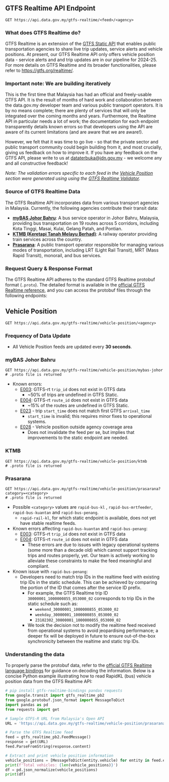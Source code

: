 
## GTFS Realtime API Endpoint

<Head>
  <title>GTFS Realtime - Malaysia's Official Open API</title>
</Head>

```http
GET https://api.data.gov.my/gtfs-realtime/<feed>/<agency>
```

### What does GTFS Realtime do?

GTFS Realtime is an extension of the [GTFS Static API](gtfs-static) that enables public transportation agencies to share live trip updates, service alerts and vehicle positions.
At present, our GTFS Realtime API only offers vehicle position data - service alerts and and trip updates are in our pipeline for 2024-25. For more details on GTFS Realtime and its broader functionalities, please refer to https://gtfs.org/realtime/.

### Important note: We are building iteratively

This is the first time that Malaysia has had an official and freely-usable GTFS API. It is the result of months of hard work and collaboration between the data.gov.my developer team and various public transport operators. It is by no means complete; there are plenty of services that will only be integrated over the coming months and years. Furthermore, the Realtime API in particular needs a lot of work; the documentation for each endpoint transparently details known errors so that developers using the API are aware of its current limitations (and are aware that we are aware!).

However, we felt that it was time to go live - so that the private sector and public transport community could begin building from it, and most crucially, giving us feedback on how to improve it.
If you have any feedback on the GTFS API, please write to us at dataterbuka@jdn.gov.my - we welcome any and all constructive feedback!

_Note: The validation errors specific to each feed in the [Vehicle Position](#vehicle-position) section were generated using using the [GTFS Realtime Validator](https://github.com/MobilityData/gtfs-realtime-validator)._

### Source of GTFS Realtime Data

The GTFS Realtime API incorporates data from various transport agencies in Malaysia. Currently, the following agencies contribute their transit data:

- [**myBAS Johor Bahru**](https://www.causewaylink.com.my/mybas/en/): A bus service operator in Johor Bahru, Malaysia, providing bus transportation on 19 routes across 5 corridors, including Kota Tinggi, Masai, Kulai, Gelang Patah, and Pontian.
- [**KTMB (Keretapi Tanah Melayu Berhad)**](https://www.ktmb.com.my/): A railway operator providing train services across the country.
- [**Prasarana**](https://myrapid.com.my/): A public transport operator responsible for managing various modes of transportation, including LRT (Light Rail Transit), MRT (Mass Rapid Transit), monorail, and bus services.

### Request Query & Response Format

The GTFS Realtime API adheres to the standard GTFS Realtime protobuf format (`.proto`).
The detailed format is available in the [official GTFS Realtime reference](https://gtfs.org/realtime/proto/), and you can access the protobuf files through the following endpoints:

## Vehicle Position

```http
GET https://api.data.gov.my/gtfs-realtime/vehicle-position/<agency>
```

### Frequency of Data Update

- All Vehicle Position feeds are updated every **30 seconds**.

### myBAS Johor Bahru

```http
GET https://api.data.gov.my/gtfs-realtime/vehicle-position/mybas-johor
# .proto file is returned
```

- Known errors:
  - [E003](https://github.com/MobilityData/gtfs-realtime-validator/blob/master/RULES.md#E003): GTFS-rt `trip_id` does not exist in GTFS data
    - ~50% of trips are undefined in GTFS Static.
  - [E004](https://github.com/MobilityData/gtfs-realtime-validator/blob/master/RULES.md#E004): GTFS-rt `route_id` does not exist in GTFS data
    - ~15% of the routes are undefined in GTFS Static.
  - [E023](https://github.com/MobilityData/gtfs-realtime-validator/blob/master/RULES.md#E023) - trip `start_time` does not match first GTFS `arrival_time`
    - `start_time` is invalid; this requires minor fixes to operational systems.
  - [E028](https://github.com/MobilityData/gtfs-realtime-validator/blob/master/RULES.md#E028) - Vehicle position outside agency coverage area
    - Does not invalidate the feed per se, but implies that improvements to the static endpoint are needed.

### KTMB

```http
GET https://api.data.gov.my/gtfs-realtime/vehicle-position/ktmb
# .proto file is returned
```

### Prasarana

```http
GET https://api.data.gov.my/gtfs-realtime/vehicle-position/prasarana?category=<category>
# .proto file is returned
```

- Possible `<category>` values are `rapid-bus-kl` , `rapid-bus-mrtfeeder`, `rapid-bus-kuantan` and `rapid-bus-penang`.
  - `rapid-rail-kl`, for which static endpoint is available, does not yet have stable realtime feeds.
- Known errors affecting `rapid-bus-kuantan` and `rapid-bus-penang`:
  - [E003](https://github.com/MobilityData/gtfs-realtime-validator/blob/master/RULES.md#E003): GTFS-rt `trip_id` does not exist in GTFS data
  - [E004](https://github.com/MobilityData/gtfs-realtime-validator/blob/master/RULES.md#E004): GTFS-rt `route_id` does not exist in GTFS data
    - These errors are due to issues with legacy operational systems (some more than a decade old) which cannot support tracking trips and routes properly, yet. Our team is actively working to alleviate these constraints to make the feed meaningful and compliant.
- Known issue with `rapid-bus-penang`:
  - Developers need to match trip IDs in the realtime feed with existing trip IDs in the static schedule. This can be achieved by comparing the portion of the ID that comes after the service ID prefix.
    - For example, the GTFS Realtime trip ID `30000001_1000000855_053000_02` corresponds to trip IDs in the static schedule such as:
      - `weekend_30000001_1000000855_053000_02`
      - `weekday_30000001_1000000855_053000_02`
      - `23102302_30000001_1000000855_053000_02`
    - We took the decision not to modify the realtime feed received from operational systems to avoid jeopardising performance; a deeper fix will be deployed in future to ensure out-of-the-box synchronicity between the realtime and static trip IDs.

### Understanding the data

To properly parse the protobuf data, refer to the [official GTFS Realtime language bindings](https://gtfs.org/realtime/language-bindings/)
for guidance on decoding the information.
Below is a concise Python example illustrating how to read RapidKL (bus) vehicle position data from the GTFS Realtime API:

```python
# pip install gtfs-realtime-bindings pandas requests
from google.transit import gtfs_realtime_pb2
from google.protobuf.json_format import MessageToDict
import pandas as pd
from requests import get

# Sample GTFS-R URL from Malaysia's Open API
URL = 'https://api.data.gov.my/gtfs-realtime/vehicle-position/prasarana?category=rapid-bus-kl'

# Parse the GTFS Realtime feed
feed = gtfs_realtime_pb2.FeedMessage()
response = get(URL)
feed.ParseFromString(response.content)

# Extract and print vehicle position information
vehicle_positions = [MessageToDict(entity.vehicle) for entity in feed.entity]
print(f'Total vehicles: {len(vehicle_positions)}')
df = pd.json_normalize(vehicle_positions)
print(df)
```
